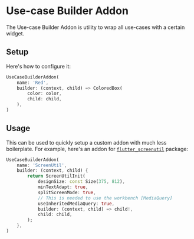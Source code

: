 # Use-case Builder Addon

The Use-case Builder Addon is utility to wrap all use-cases with a certain widget.

## Setup

Here's how to configure it:

```dart
UseCaseBuilderAddon(
    name: 'Red',
    builder: (context, child) => ColoredBox(
        color: color,
        child: child,
    ),
)
```

## Usage

This can be used to quickly setup a custom addon with much less boilerplate.
For example, here's an addon for [`flutter_screenutil`](https://pub.dev/packages/flutter_screenutil) package:

```dart
UseCaseBuilderAddon(
    name: 'ScreenUtil',
    builder: (context, child) {
        return ScreenUtilInit(
            designSize: const Size(375, 812),
            minTextAdapt: true,
            splitScreenMode: true,
            // This is needed to use the workbench [MediaQuery]
            useInheritedMediaQuery: true,
            builder: (context, child) => child!,
            child: child,
        );
    },
)
```

